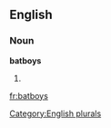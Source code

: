 
==English==

===Noun===
'''batboys'''

# {{plural of|[[batboy]]}}

[[Category:English plurals]]

[[fr:batboys]]